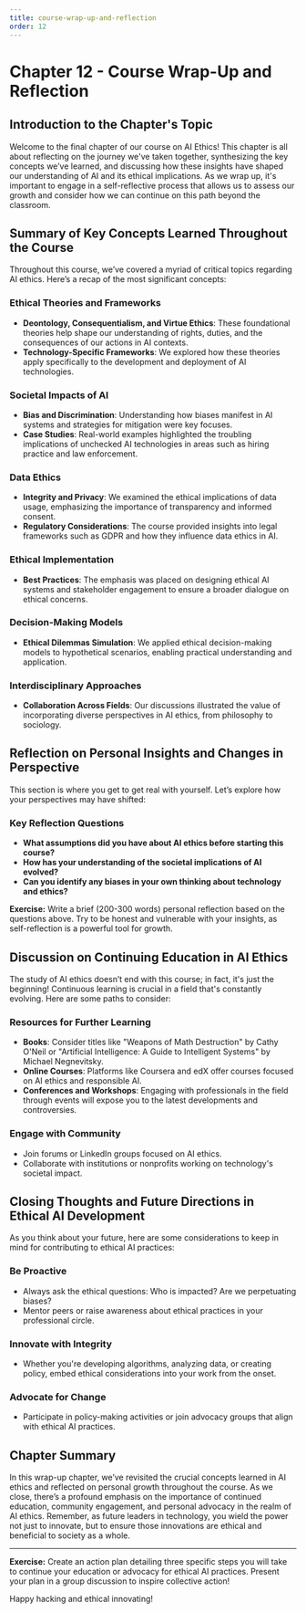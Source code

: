 ```yaml
---
title: course-wrap-up-and-reflection
order: 12
---
```


# Chapter 12 - Course Wrap-Up and Reflection

## Introduction to the Chapter's Topic

Welcome to the final chapter of our course on AI Ethics! This chapter is all about reflecting on the journey we've taken together, synthesizing the key concepts we’ve learned, and discussing how these insights have shaped our understanding of AI and its ethical implications. As we wrap up, it's important to engage in a self-reflective process that allows us to assess our growth and consider how we can continue on this path beyond the classroom.

## Summary of Key Concepts Learned Throughout the Course

Throughout this course, we’ve covered a myriad of critical topics regarding AI ethics. Here’s a recap of the most significant concepts:

### Ethical Theories and Frameworks
- **Deontology, Consequentialism, and Virtue Ethics**: These foundational theories help shape our understanding of rights, duties, and the consequences of our actions in AI contexts.
- **Technology-Specific Frameworks**: We explored how these theories apply specifically to the development and deployment of AI technologies.

### Societal Impacts of AI
- **Bias and Discrimination**: Understanding how biases manifest in AI systems and strategies for mitigation were key focuses.
- **Case Studies**: Real-world examples highlighted the troubling implications of unchecked AI technologies in areas such as hiring practice and law enforcement.

### Data Ethics
- **Integrity and Privacy**: We examined the ethical implications of data usage, emphasizing the importance of transparency and informed consent.
- **Regulatory Considerations**: The course provided insights into legal frameworks such as GDPR and how they influence data ethics in AI.

### Ethical Implementation
- **Best Practices**: The emphasis was placed on designing ethical AI systems and stakeholder engagement to ensure a broader dialogue on ethical concerns.

### Decision-Making Models
- **Ethical Dilemmas Simulation**: We applied ethical decision-making models to hypothetical scenarios, enabling practical understanding and application.

### Interdisciplinary Approaches
- **Collaboration Across Fields**: Our discussions illustrated the value of incorporating diverse perspectives in AI ethics, from philosophy to sociology.

## Reflection on Personal Insights and Changes in Perspective

This section is where you get to get real with yourself. Let’s explore how your perspectives may have shifted:

### Key Reflection Questions
- **What assumptions did you have about AI ethics before starting this course?**
- **How has your understanding of the societal implications of AI evolved?** 
- **Can you identify any biases in your own thinking about technology and ethics?**

**Exercise:** Write a brief (200-300 words) personal reflection based on the questions above. Try to be honest and vulnerable with your insights, as self-reflection is a powerful tool for growth.

## Discussion on Continuing Education in AI Ethics

The study of AI ethics doesn’t end with this course; in fact, it's just the beginning! Continuous learning is crucial in a field that's constantly evolving. Here are some paths to consider:

### Resources for Further Learning
- **Books**: Consider titles like "Weapons of Math Destruction" by Cathy O'Neil or "Artificial Intelligence: A Guide to Intelligent Systems" by Michael Negnevitsky.
- **Online Courses**: Platforms like Coursera and edX offer courses focused on AI ethics and responsible AI.
- **Conferences and Workshops**: Engaging with professionals in the field through events will expose you to the latest developments and controversies.

### Engage with Community
- Join forums or LinkedIn groups focused on AI ethics.
- Collaborate with institutions or nonprofits working on technology's societal impact.

## Closing Thoughts and Future Directions in Ethical AI Development

As you think about your future, here are some considerations to keep in mind for contributing to ethical AI practices:

### Be Proactive
- Always ask the ethical questions: Who is impacted? Are we perpetuating biases?
- Mentor peers or raise awareness about ethical practices in your professional circle.

### Innovate with Integrity
- Whether you're developing algorithms, analyzing data, or creating policy, embed ethical considerations into your work from the onset.

### Advocate for Change
- Participate in policy-making activities or join advocacy groups that align with ethical AI practices.

## Chapter Summary

In this wrap-up chapter, we’ve revisited the crucial concepts learned in AI ethics and reflected on personal growth throughout the course. As we close, there’s a profound emphasis on the importance of continued education, community engagement, and personal advocacy in the realm of AI ethics. Remember, as future leaders in technology, you wield the power not just to innovate, but to ensure those innovations are ethical and beneficial to society as a whole.

---

**Exercise:** 
Create an action plan detailing three specific steps you will take to continue your education or advocacy for ethical AI practices. Present your plan in a group discussion to inspire collective action!

Happy hacking and ethical innovating!